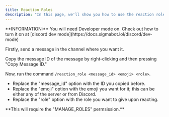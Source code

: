 ```yaml
---
title: Reaction Roles
description: "In this page, we'll show you how to use the reaction roles."
---
```


<Info>
**INFORMATION:** You will need Developer mode on. Check out how to turn it on at [discord dev mode](https://docs.sigmabot.lol/discord/dev-mode)
</Info>

Firstly, send a message in the channel where you want it.

Copy the message ID of the message by right-clicking and then pressing "Copy Message ID."

Now, run the command `/reaction_role <message_id> <emoji> <role>`.

- Replace the "message_id" option with the ID you copied before.
- Replace the "emoji" option with the emoji you want for it; this can be either any of the server or from Discord.
- Replace the "role" option with the role you want to give upon reacting.


<Warning>
**This will require the "MANAGE_ROLES" permsission.**
</Warning>
